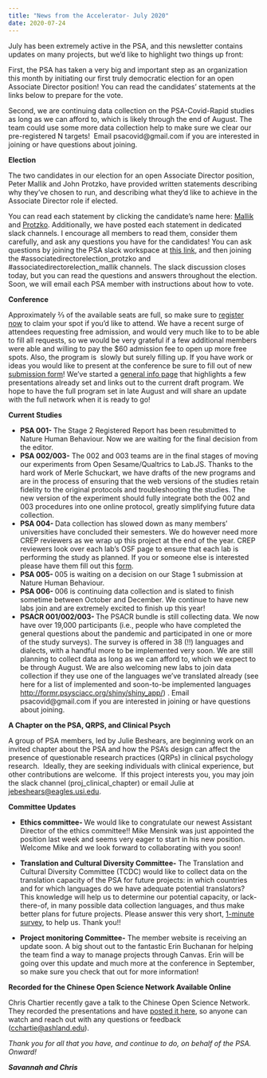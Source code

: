 ```yaml
---
title: "News from the Accelerator- July 2020"
date: 2020-07-24
---
```


<!-- wp:paragraph -->
<p>July has been extremely active in the PSA, and this newsletter contains updates on many projects, but we’d like to highlight two things up front:</p>
<!-- /wp:paragraph -->

<!-- wp:paragraph -->
<p>First, the PSA has taken a very big and important step as an organization this month by initiating our first truly democratic election for an open Associate Director position! You can read the candidates’ statements at the links below to prepare for the vote.</p>
<!-- /wp:paragraph -->

<!-- wp:paragraph -->
<p>Second, we are continuing data collection on the PSA-Covid-Rapid studies as long as we can afford to, which is likely through the end of August. The team could use some more data collection help to make sure we clear our pre-registered N targets! &nbsp;Email psacovid@gmail.com if you are interested in joining or have questions about joining.</p>
<!-- /wp:paragraph -->

<!-- wp:paragraph -->
<p><strong>Election</strong></p>
<!-- /wp:paragraph -->

<!-- wp:paragraph -->
<p>The two candidates in our election for an open Associate Director position, Peter Mallik and John Protzko, have provided written statements describing why they've chosen to run, and describing what they'd like to achieve in the Associate Director role if elected.&nbsp;</p>
<!-- /wp:paragraph -->

<!-- wp:paragraph -->
<p>You can read each statement by clicking the candidate's name here: <a href="https://osf.us18.list-manage.com/track/click?u=f8bacf294e5a46e350b638374&amp;id=b3ade8bed0&amp;e=2a954b69c4">Mallik</a> and <a href="https://osf.us18.list-manage.com/track/click?u=f8bacf294e5a46e350b638374&amp;id=6e158964fc&amp;e=2a954b69c4">Protzko</a>. Additionally, we have posted each statement in dedicated slack channels. I encourage all members to read them, consider them carefully, and ask any questions you have for the candidates! You can ask questions by joining the PSA slack workspace at <a href="https://osf.us18.list-manage.com/track/click?u=f8bacf294e5a46e350b638374&amp;id=43dbddd38d&amp;e=2a954b69c4">this link</a>, and then joining the #associatedirectorelection_protzko and #associatedirectorelection_mallik channels. The slack discussion closes today, but you can read the questions and answers throughout the election. Soon, we will email each PSA member with instructions about how to vote.</p>
<!-- /wp:paragraph -->

<!-- wp:paragraph -->
<p><strong>Conference</strong></p>
<!-- /wp:paragraph -->

<!-- wp:paragraph -->
<p>Approximately ⅔ of the available seats are full, so make sure to <a href="https://osf.us18.list-manage.com/track/click?u=f8bacf294e5a46e350b638374&amp;id=77613ed75a&amp;e=fad273e495">register now</a> to claim your spot if you’d like to attend. We have a recent surge of attendees requesting free admission, and would very much like to to be able to fill all requests, so we would be very grateful if a few additional members were able and willing to pay the $60 admission fee to open up more free spots. Also, the program is&nbsp; slowly but surely filling up. If you have work or ideas you would like to present at the conference be sure to fill out of new <a href="https://osf.us18.list-manage.com/track/click?u=f8bacf294e5a46e350b638374&amp;id=2ba832a3cc&amp;e=fad273e495">submission form</a>! We’ve started a <a href="https://osf.us18.list-manage.com/track/click?u=f8bacf294e5a46e350b638374&amp;id=0517f472ef&amp;e=fad273e495">general info page</a> that highlights a few presentations already set and links out to the current draft program. We hope to have the full program set in late August and will share an update with the full network when it is ready to go!</p>
<!-- /wp:paragraph -->

<!-- wp:paragraph -->
<p><strong>Current Studies</strong></p>
<!-- /wp:paragraph -->

<!-- wp:list -->
<ul><li><strong>PSA 001- </strong>The Stage 2 Registered Report has been resubmitted to Nature Human Behaviour. Now we are waiting for the final decision from the editor.</li><li><strong>PSA 002/003-</strong> The 002 and 003 teams are in the final stages of moving our experiments from Open Sesame/Qualtrics to Lab.JS. Thanks to the hard work of Merle Schuckart, we have drafts of the new programs and are in the process of ensuring that the web versions of the studies retain fidelity to the original protocols and troubleshooting the studies. The new version of the experiment should fully integrate both the 002 and 003 procedures into one online protocol, greatly simplifying future data collection.</li><li><strong>PSA 004- </strong>Data collection has slowed down as many members’ universities have concluded their semesters. We do however need more CREP reviewers as we wrap up this project at the end of the year. CREP reviewers look over each lab’s OSF page to ensure that each lab is performing the study as planned. If you or someone else is interested please have them fill out this <a href="https://docs.google.com/forms/d/e/1FAIpQLSdB7BDtPSI6q_7UxeUcqy4EKNxtYazZwR7P9SVbVKmd6rFBlg/viewform">form</a>.</li><li><strong>PSA 005- </strong>005 is waiting on a decision on our Stage 1 submission at Nature Human Behaviour.</li><li><strong>PSA 006- </strong>006 is continuing data collection and is slated to finish sometime between October and December. We continue to have new labs join and are extremely excited to finish up this year!</li><li><strong>PSACR 001/002/003- </strong>The PSACR bundle is still collecting data. We now have over 19,000 participants (i.e., people who have completed the general questions about the pandemic and participated in one or more of the study surveys). The survey is offered in 38 (!!) languages and dialects, with a handful more to be implemented very soon. We are still planning to collect data as long as we can afford to, which we expect to be through August. We are also welcoming new labs to join data collection if they use one of the languages we've translated already (see here for a list of implemented and soon-to-be implemented languages <a href="https://slack-redir.net/link?url=http%3A%2F%2Fformr.psysciacc.org%2Fshiny%2Fshiny_app%2F">http://formr.psysciacc.org/shiny/shiny_app/</a>) . Email psacovid@gmail.com if you are interested in joining or have questions about joining.</li></ul>
<!-- /wp:list -->

<!-- wp:paragraph -->
<p><strong>A Chapter on the PSA, QRPS, and Clinical Psych</strong></p>
<!-- /wp:paragraph -->

<!-- wp:paragraph -->
<p>A group of PSA members, led by Julie Beshears, are beginning work on an invited chapter about the PSA and how the PSA's design can affect the presence of questionable research practices (QRPs) in clinical psychology research.&nbsp; Ideally, they are seeking individuals with clinical experience, but other contributions are welcome.&nbsp; If this project interests you, you may join the slack channel (proj_clinical_chapter) or email Julie at <a href="mailto:jebeshears@eagles.usi.edu">jebeshears@eagles.usi.edu</a>.</p>
<!-- /wp:paragraph -->

<!-- wp:paragraph -->
<p><strong>Committee Updates</strong></p>
<!-- /wp:paragraph -->

<!-- wp:list -->
<ul><li><strong>Ethics committee- </strong>We would like to congratulate our newest Assistant Director of the ethics committee!! Mike Mensink was just appointed the position last week and seems very eager to start in his new position. Welcome Mike and we look forward to collaborating with you soon!</li></ul>
<!-- /wp:list -->

<!-- wp:list -->
<ul><li><strong>Translation and Cultural Diversity Committee-</strong> The Translation and Cultural Diversity Committee (TCDC) would like to collect data on the translation capacity of the PSA for future projects: in which countries and for which languages do we have adequate potential translators? This knowledge will help us to determine our potential capacity, or lack-there-of, in many possible data collection languages, and thus make better plans for future projects.&nbsp;Please answer this very short, <a rel="noreferrer noopener" href="https://docs.google.com/forms/d/e/1FAIpQLSfkWhCPl_Zj1o4EhW3jdwGRLo0Wd9h4aMOW9wXk9wt9CLpYiw/viewform" target="_blank">1-minute survey</a>, to help us. Thank you!!</li></ul>
<!-- /wp:list -->

<!-- wp:list -->
<ul><li><strong>Project monitoring Committee-</strong> The member website is receiving an update soon. A big shout out to the fantastic Erin Buchanan for helping the team find a way to manage projects through Canvas. Erin will be going over this update and much more at the conference in September, so make sure you check that out for more information!</li></ul>
<!-- /wp:list -->

<!-- wp:paragraph -->
<p><strong>Recorded for the Chinese Open Science Network Available Online&nbsp;</strong></p>
<!-- /wp:paragraph -->

<!-- wp:paragraph -->
<p>Chris Chartier recently gave a talk to the Chinese Open Science Network. They recorded the presentations and have <a href="https://www.bilibili.com/video/BV1nZ4y1W7Ee?p=4">posted it here</a>, so anyone can watch and reach out with any questions or feedback (<a href="mailto:cchartie@ashland.edu">cchartie@ashland.edu</a>).&nbsp;</p>
<!-- /wp:paragraph -->

<!-- wp:paragraph -->
<p></p>
<!-- /wp:paragraph -->

<!-- wp:paragraph -->
<p><em>Thank you for all that you have, and continue to do, on behalf of the PSA. Onward!</em></p>
<!-- /wp:paragraph -->

<!-- wp:paragraph -->
<p><strong><em>Savannah and Chris</em></strong></p>
<!-- /wp:paragraph -->
